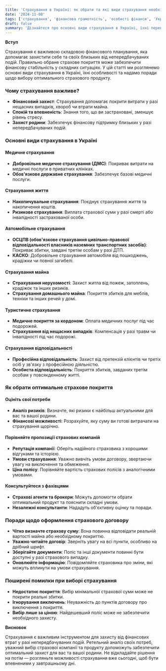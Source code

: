 ```yaml
---
title: 'Страхування в Україні: як обрати та які види страхування необхідні'
date: '2024-11-08'
tags: ['страхування', 'фінансова грамотність', 'особисті фінанси', 'Україна']
draft: false
summary: 'Дізнайтеся про основні види страхування в Україні, їхні переваги та як обрати оптимальне страхове покриття для себе та своєї родини.'
---
```


**Вступ**

Страхування є важливою складовою фінансового планування, яка допомагає захистити себе та своїх близьких від непередбачуваних подій. Правильно обране страхове покриття може забезпечити фінансову стабільність у складних ситуаціях. У цій статті ми розглянемо основні види страхування в Україні, їхні особливості та надамо поради щодо вибору оптимального страхового продукту.

### Чому страхування важливе?

- **Фінансовий захист**: Страхування допомагає покрити витрати у разі нещасних випадків, хвороб чи втрати майна.
- **Спокій та впевненість**: Знання того, що ви застраховані, зменшує рівень стресу.
- **Захист родини**: Забезпечує фінансову підтримку близьких у разі непередбачуваних подій.

### Основні види страхування в Україні

#### Медичне страхування

- **Добровільне медичне страхування (ДМС)**: Покриває витрати на медичні послуги в приватних клініках.
- **Обов'язкове державне страхування**: Забезпечує базові медичні послуги.

#### Страхування життя

- **Накопичувальне страхування**: Поєднує страхування життя та накопичення коштів.
- **Ризикове страхування**: Виплата страхової суми у разі смерті або інвалідності застрахованої особи.

#### Автомобільне страхування

- **ОСЦПВ (обов'язкове страхування цивільно-правової відповідальності власників наземних транспортних засобів)**: Покриває збитки, завдані третім особам у разі ДТП.
- **КАСКО**: Добровільне страхування автомобіля від пошкоджень, крадіжки чи повної загибелі.

#### Страхування майна

- **Страхування нерухомості**: Захист житла від пожеж, затоплень, крадіжок та інших ризиків.
- **Страхування домашнього майна**: Покриття збитків для меблів, техніки та інших речей у домі.

#### Туристичне страхування

- **Медичне покриття за кордоном**: Оплата медичних послуг під час подорожей.
- **Страхування від нещасних випадків**: Компенсація у разі травм чи інвалідності під час подорожі.

#### Страхування відповідальності

- **Професійна відповідальність**: Захист від претензій клієнтів чи третіх осіб у зв'язку з професійною діяльністю.
- **Особиста відповідальність**: Покриття збитків, завданих третім особам у повсякденному житті.

### Як обрати оптимальне страхове покриття

#### Оцініть свої потреби

- **Аналіз ризиків**: Визначте, які ризики є найбільш актуальними для вас та вашої родини.
- **Фінансові можливості**: Розрахуйте, яку суму ви готові витрачати на страхування щорічно.

#### Порівняйте пропозиції страхових компаній

- **Репутація компанії**: Оберіть надійного страховика з хорошими відгуками та історією.
- **Умови страхування**: Уважно вивчіть умови договору, звертаючи увагу на виключення та обмеження.
- **Ціна полісу**: Порівняйте вартість страхових полісів з аналогічними умовами.

#### Консультуйтеся з фахівцями

- **Страхові агенти та брокери**: Можуть допомогти обрати оптимальний продукт та пояснити складні умови.
- **Незалежні консультанти**: Нададуть об'єктивну оцінку та поради.

### Поради щодо оформлення страхового договору

- **Чітко визначте страхову суму**: Вона повинна відповідати реальній вартості майна або необхідному покриттю.
- **Уважно читайте договір**: Зверніть увагу на всі пункти, особливо на дрібний шрифт.
- **Зберігайте документи**: Поліс та інші документи повинні бути доступні у разі страхового випадку.
- **Оновлюйте інформацію**: Повідомляйте страховика про зміни, які можуть вплинути на умови страхування.

### Поширені помилки при виборі страхування

- **Недостатнє покриття**: Вибір мінімальної страхової суми може не покрити реальні збитки.
- **Ігнорування виключень**: Неуважність до пунктів договору про виключення з покриття.
- **Вибір лише за ціною**: Найдешевший поліс може не забезпечити необхідного захисту.

**Висновок**

Страхування є важливим інструментом для захисту від фінансових втрат у разі непередбачуваних подій. Ретельний аналіз своїх потреб, уважний вибір страхової компанії та продукту допоможуть забезпечити оптимальний захист для вас та вашої родини. Не відкладайте рішення на потім — розгляньте можливості страхування вже сьогодні, щоб бути впевненими у завтрашньому дні.
